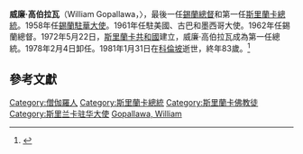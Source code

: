 {{expand|time=2011-05-08T05:04:30+00:00}}
{{Infobox President
| name=威廉·高伯拉瓦
| original_name=
| image=William Gopallawa.jpg
| office=斯里蘭卡總統
| order=1
| term_start=1972年5月22日
|term_end  =1978年2月4日 
|predecessor    = 自己（作為錫蘭總督）<br>[[伊莉莎白二世|伊莉莎白二世]]（作為錫蘭女王）
|successor      =[[朱尼厄斯·理查德·贾亚瓦尔德纳|朱尼厄斯·理查德·贾亚瓦尔德纳]]
|premier = [[西麗瑪沃·拉特瓦特·迪亞斯·班達拉奈克|西麗瑪沃·拉特瓦特·迪亞斯·班達拉奈克]]<br>[[朱尼厄斯·理查德·贾亚瓦尔德纳|朱尼厄斯·理查德·贾亚瓦尔德纳]]
| order2        = 4
|office2        =錫蘭總督
| term_start2   = 1962年3月2日
| term_end2     = 1972年5月22日
| monarch2 = 伊莉莎白二世
| predecessor2  = [[奧利弗·古涅狄萊克|奧利弗·古涅狄萊克]]
| successor2    = 自己（作為錫蘭總統）
| birth_date=1897年9月17日
| birth_place=[[馬特萊|馬特萊]]
|death_date     =1981年1月31日
|death_place    =[[科倫坡|科倫坡]]
| party=
| spouse=Seelawathie Rambukwella Gopallawa
| religion=[[佛教|佛教]] 
| signature=
}}

'''威廉·高伯拉瓦'''{{MBE}}（William Gopallawa，{{bd|1897年|9月17日|1981年|1月31日}}〉，最後一任[[錫蘭總督|錫蘭總督]]和第一任[[斯里蘭卡總統|斯里蘭卡總統]]。1958年任[[斯里兰卡驻华大使列表|錫蘭駐華大使]]。1961年任駐美國、古巴和墨西哥大使。1962年任錫蘭總督。1972年5月22日，[[斯里蘭卡共和國|斯里蘭卡共和國]]建立，威廉·高伯拉瓦成為第一任總統。1978年2月4日卸任。1981年1月31日在[[科倫坡|科倫坡]]逝世，終年83歲。<ref>{{Cite web |url=http://www.dailynews.lk/2003/05/22/fea05.html |title=William Gopallawa, the first President |access-date=2011-05-08 |archive-date=2007-09-30 |archive-url=https://web.archive.org/web/20070930033528/http://www.dailynews.lk/2003/05/22/fea05.html |dead-url=yes }}</ref>

==參考文獻==
{{reflist}}
{{斯里兰卡总统}}
{{Authority control}}
{{DEFAULTSORT: Gopallawa, William}}
[[Category:僧伽羅人|Category:僧伽羅人]]
[[Category:斯里蘭卡總統|Category:斯里蘭卡總統]]
[[Category:斯里蘭卡佛教徒|Category:斯里蘭卡佛教徒]]
[[Category:斯里兰卡驻华大使|Category:斯里兰卡驻华大使]]
[[Category:MBE勳銜|Gopallawa, William]]